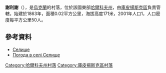 {{coord|49|51|0|N|37|28|50|E|scale:100000_region:UA|display=title}}

'''謝利謝'''（{{lang-uk|Селище}}），是[[烏克蘭|烏克蘭]]的村落，位於該國東部[[哈爾科夫州|哈爾科夫州]]，由[[庫皮揚斯克區|庫皮揚斯克區]]負責管轄，始建於1863年，面積0.02平方公里，海拔高度171米，2001年人口1，人口密度每平方公里50人。

==參考資料==
* [http://w1.c1.rada.gov.ua/pls/z7502/A005?rdat1=09.01.2009&rf7571=33597 Селище]{{dead link|date=2018年4月 |bot=InternetArchiveBot |fix-attempted=yes }}
* [http://weather.in.ua/ua/har'kovskaja/23525 Погода в селі Селище]{{Wayback|url=http://weather.in.ua/ua/har%27kovskaja/23525 |date=20160323035443 }}

{{DEFAULTSORT:Селище}}
[[Category:哈爾科夫州村落|Category:哈爾科夫州村落]]
[[Category:庫皮揚斯克區村落|Category:庫皮揚斯克區村落]]


{{Kharkiv-geo-stub}}